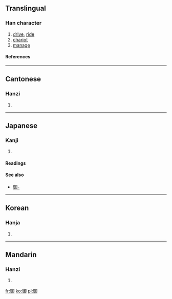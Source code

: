 {{see|御|禦}}
==Translingual==

===Han character===
{{Han char|rn=60|rad=彳|as=08|sn=11|four=2722<sub>0</sub>|canj=竹人人一中 (HOOML)|ids=⿰[[彳]][[卸]]}}
# [[drive]], [[ride]]
# [[chariot]]
# [[manage]]

====References====
{{Han ref|kx=0368.230|dkj=10157|dj=0693.050|hdz=20832.160|uh=5FA1|ud=24481|bh=B173|bd=45427}}

----

==Cantonese==

===Hanzi===
{{yue-hanzi|jyut=|y=yu6}}
# {{defn|Cantonese}}

----
==Japanese==

===Kanji===
{{ja-kanji|grade=c|rs=彳08}}
# {{defn|Japanese}} 

====Readings====
{{ja-readings|on=[[ぎょ]] ([[gyo]]), [[ご]] ([[go]])|kun=[[おん]] ([[on]]), [[おさめる]] ([[osameru]])}}

====See also====
*[[御-]]

----
==Korean==

===Hanja===
{{ko-hanja|hangeul=[[어]], [[아]]|eumhun=|rv=eo, a|mr=ŏ, a|y=e, a}}
# {{defn|Korean}}

----
==Mandarin==

===Hanzi===
{{cmn-hanzi|tra=禦|pin=[[yà]] (ya4), [[yù]] (yu4)|wg=ya<sup>4</sup>, yü<sup>4</sup>}}
# {{defn|Mandarin}}

[[fr:御]]
[[ko:御]]
[[pl:御]]